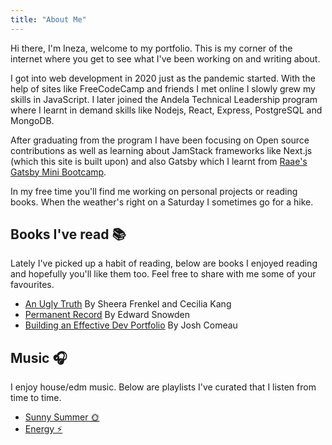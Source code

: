 ```yaml
---
title: "About Me"
---
```


Hi there, I'm Ineza, welcome to my portfolio. This is my corner of
the internet where you get to see what I've been working on and
writing about.

I got into web development in 2020 just as the pandemic started.
With the help of sites like FreeCodeCamp and friends I met online
I slowly grew my skills in JavaScript. I later joined the Andela Technical
Leadership program where I learnt in demand skills like Nodejs, React, Express,
PostgreSQL and MongoDB.

After graduating from the program I have been focusing on Open source contributions
as well as learning about JamStack frameworks like Next.js (which this site is built upon) and also 
Gatsby which I learnt from [Raae's Gatsby Mini Bootcamp](https://queen.raae.codes/).

In my free time you'll find me working on personal projects or reading books.
When the weather's right on a Saturday I sometimes go for a hike. 

## Books I've read 📚

Lately I've picked up a habit of reading, below are books I enjoyed reading and hopefully
you'll like them too. Feel free to share with me some of your favourites.

- [An Ugly Truth](https://www.harpercollins.com/pages/anuglytruth) By Sheera Frenkel and Cecilia Kang
- [Permanent Record](https://www.amazon.com/Permanent-Record-Edward-Snowden/dp/1250237238) By Edward Snowden
- [Building an Effective Dev Portfolio](https://www.joshwcomeau.com/effective-portfolio/) By Josh Comeau

## Music 🎧

I enjoy house/edm music. Below are playlists I've curated that I listen from time to time.

- [Sunny Summer 🌞](https://open.spotify.com/playlist/2AgPSpxHZaAAKJmU8vOd78)
- [Energy ⚡️](https://open.spotify.com/playlist/3SKLc02JmvCoHIB07xaZcP)
